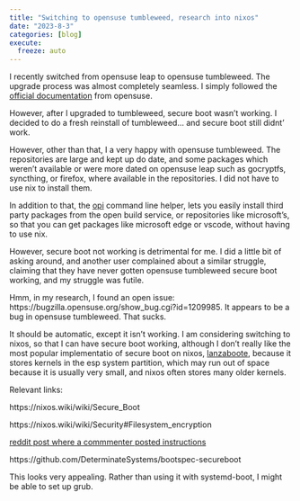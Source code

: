 ```yaml
---
title: "Switching to opensuse tumbleweed, research into nixos"
date: "2023-8-3"
categories: [blog]
execute:
  freeze: auto
---
```


I recently switched from opensuse leap to opensuse tumbleweed. The upgrade process was almost completely seamless. I simply followed the [official documentation](https://en.opensuse.org/openSUSE:Tumbleweed_upgrade) from opensuse. 

However, after I upgraded to tumbleweed, secure boot wasn't working. I decided to do a fresh reinstall of tumbleweed... and secure boot still didnt' work. 



However, other than that, I a very happy with opensuse tumbleweed. The repositories are large and kept up do date, and some packages which weren't available or were more dated on opensuse leap such as gocryptfs, syncthing, or firefox, where available in the repositories. I did not have to use nix to install them.

In addition to that, the [opi](https://en.opensuse.org/SDB:OBS_Package_Installer) command line helper, lets you easily install third party packages from the open build service, or repositories like microsoft's, so that you can get packages like microsoft edge or vscode, without having to use nix.


However, secure boot not working is detrimental for me. I did a little bit of asking around, and another user complained about a similar struggle, claiming that they have never gotten opensuse tumbleweed secure boot working, and my struggle was futile. 

Hmm, in my research, I found an open issue: https://bugzilla.opensuse.org/show_bug.cgi?id=1209985. It appears to be a bug in opensuse tumbleweed. That sucks. 


It should be automatic, except it isn't working. I am considering switching to nixos, so that I can have secure boot working, although I don't really like the most popular implementatio of secure boot on nixos, [lanzaboote](https://github.com/nix-community/lanzaboote), because it stores kernels in the esp system partition, which may run out of space because it is usually very small, and nixos often stores many older kernels. 

Relevant links: 

https://nixos.wiki/wiki/Secure_Boot

https://nixos.wiki/wiki/Security#Filesystem_encryption

[reddit post where a commmenter posted instructions](https://old.reddit.com/r/NixOS/comments/xrgszw/nixos_full_disk_encryption_with_tpm_and_secure/)

https://github.com/DeterminateSystems/bootspec-secureboot

This looks very appealing. Rather than using it with systemd-boot, I might be able to set up grub. 